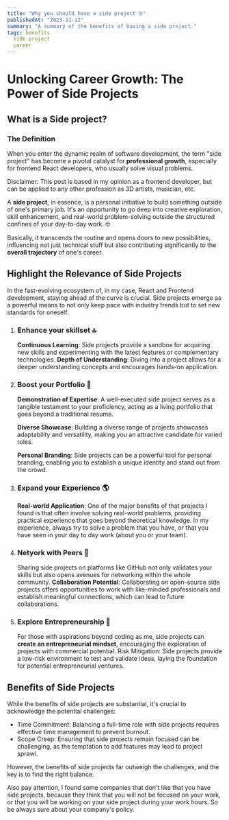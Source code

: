 ---
title: "Why you should have a side project 🤓"
publishedAt: "2023-11-12"
summary: "A summary of the benefits of having a side project."
tags: benefits
  side project
  career
---

# Unlocking Career Growth: The Power of Side Projects

## What is a Side project?

### The Definition

When you enter the dynamic realm of software development, the term "side project" has become a pivotal catalyst for **professional growth**, especially for frontend React developers, who usually solve visual problems.

<Callout emoji="⚠️">
  Disclaimer: This post is based in my opinion as a frontend developer, but can
  be applied to any other profession as 3D artists, musician, etc.
</Callout>

A **side project**, in essence, is a personal initiative to build something outside of one's primary job. It's an opportunity to go deep into creative exploration, skill enhancement, and real-world problem-solving outside the structured confines of your day-to-day work. 🤓

Basically, it transcends the routine and opens doors to new possibilities, influencing not just technical stuff but also contributing significantly to the **overall trajectory** of one's career.

## Highlight the Relevance of Side Projects

In the fast-evolving ecosystem of, in my case, React and Frontend development, staying ahead of the curve is crucial. Side projects emerge as a powerful means to not only keep pace with industry trends but to set new standards for oneself.

1. ### Enhance your skillset 🔝

   **Continuous Learning**: Side projects provide a sandbox for acquiring new skills and experimenting with the latest features or complementary technologies.
   **Depth of Understanding**: Diving into a project allows for a deeper understanding concepts and encourages hands-on application.

2. ### Boost your Portfolio 📁

   **Demonstration of Expertise**: A well-executed side project serves as a tangible testament to your proficiency, acting as a living portfolio that goes beyond a traditional resume.

   **Diverse Showcase**: Building a diverse range of projects showcases adaptability and versatility, making you an attractive candidate for varied roles.

   **Personal Branding**: Side projects can be a powerful tool for personal branding, enabling you to establish a unique identity and stand out from the crowd.

3. ### Expand your Experience 🌎
   **Real-world Application**: One of the major benefits of that projects I found is that often involve solving real-world problems, providing practical experience that goes beyond theoretical knowledge. In my experience, always try to solve a problem that you have, or that you have seen in your day to day work (about you or your team).
4. ### Netyork with Peers 👥
   Sharing side projects on platforms like GitHub not only validates your skills but also opens avenues for networking within the whole community.
   **Collaboration Potential**: Collaborating on open-source side projects offers opportunities to work with like-minded professionals and establish meaningful connections, which can lead to future collaborations.
5. ### Explore Entrepreneurship 🚀
   For those with aspirations beyond coding as me, side projects can **create an entrepreneurial mindset**, encouraging the exploration of projects with commercial potential.
   Risk Mitigation: Side projects provide a low-risk environment to test and validate ideas, laying the foundation for potential entrepreneurial ventures.

## Benefits of Side Projects

While the benefits of side projects are substantial, it's crucial to acknowledge the potential challenges:

- Time Commitment: Balancing a full-time role with side projects requires effective time management to prevent burnout.
- Scope Creep: Ensuring that side projects remain focused can be challenging, as the temptation to add features may lead to project sprawl.

However, the benefits of side projects far outweigh the challenges, and the key is to find the right balance.

Also pay attention, I found some companies that don't like that you have side projects, because they think that you will not be focused on your work, or that you will be working on your side project during your work hours. So be always sure about your company's policy.
